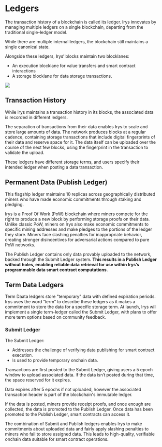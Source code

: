 
<LedgerTooltip />
<BlocklaneTooltip />
<EpochTooltip />

# Ledgers

The transaction history of a blockchain is called its ledger. Irys innovates by managing multiple <a className="underline decoration-dashed" id="ledger">ledgers</a> on a single blockchain, departing from the traditional single-ledger model.

<Callout type="info" emoji="💡">
	While there are multiple internal ledgers, the blockchain still maintains a single canonical state.
</Callout>

Alongside these ledgers, Irys’ blocks maintain two <a className="underline decoration-dashed" id="blocklane">blocklanes</a>:

- An execution blocklane for value transfers and smart contract interactions
- A storage blocklane for data storage transactions.

![](/diagrams/protocol/ledgers.jpg)

## Transaction History

While Irys maintains a transaction history in its blocks, the associated data is recorded in different ledgers.

<Callout type="info" emoji="💡">
	The separation of transactions from their data enables Irys to scale and store large amounts of data. The
	network produces blocks at a regular cadence, containing storage transactions that include digital
	fingerprints of their data and reserve space for it. The data itself can be uploaded over the course of
	the next few blocks, using the fingerprint in the transaction to validate the upload.
</Callout>

These ledgers have different storage terms, and users specify their intended ledger when posting a data transaction.

## Permanent Data (Publish Ledger)

This flagship ledger maintains 10 replicas across geographically distributed miners who have made economic commitments through staking and pledging.

Irys is a Proof Of Work (PoW) blockchain where miners compete for the right to produce a new block by performing storage proofs on their data. Unlike classic PoW, miners on Irys also make economic commitments to specific mining addresses and make pledges to the portions of the ledger they store. Miners face slashing penalties for inappropriate behavior, creating stronger disincentives for adversarial actions compared to pure PoW networks.

The Publish Ledger contains only data provably uploaded to the network, backed through the Submit Ledger system. **This results in a Publish Ledger without holes, enabling reliable data retrieval for use within Irys’s programmable data smart contract computations.**

## Term Data Ledgers

Term Daata ledgers store "temporary" data with defined expiration periods. Irys uses the word “term” to describe these ledgers as it makes a commitment to store the data for a specific storage term. At launch, Irys will implement a single term-ledger called the Submit Ledger, with plans to offer more term options based on community feedback.

### Submit Ledger

The Submit Ledger:

- Addresses the challenge of verifying data publishing for smart contract execution.
- Is used to provide temporary onchain data.

Transactions are first posted to the Submit Ledger, giving users a 5 <a className="underline decoration-dashed" id="epoch">epoch</a> window to upload associated data. If the data isn’t posted during that time, the space reserved for it expires.

<Callout type="info" emoji="💡">
	Data expires after 5 epochs if not uploaded, however the associated transaction header is part of the
	blockchain's immutable ledger.
</Callout>

If the data is posted, miners provide receipt proofs, and once enough are collected, the data is promoted to the Publish Ledger. Once data has been promoted to the Publish Ledger, smart contracts can access it.

The combination of Submit and Publish ledgers enables Irys to make commitments about uploaded data and fairly apply slashing penalties to miners who fail to store assigned data. This leads to high-quality, verifiable onchain data suitable for smart contract operations.
